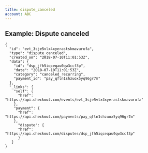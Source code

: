 ```yaml
---
title: dispute_canceled
account: ABC
---
```


Example: Dispute canceled
-------------------------

    {
      "id": "evt_3sje5vlx4xyerastskmavurofa",
      "type": "dispute_canceled",
      "created_on": "2018-07-10T11:01:53Z",
      "data": {
        "id": "dsp_jfh5iqceqau0qw3ccf3p",
        "date": "2018-07-10T11:01:53Z",
        "category": "canceled_recurring",
        "payment_id": "pay_qfln1shzuox5yq96gr7m"
      },
      "_links": {
        "self": {
          "href": "https://api.checkout.com/events/evt_3sje5vlx4xyerastskmavurofa"
        },
        "payment": {
          "href": "https://api.checkout.com/payments/pay_qfln1shzuox5yq96gr7m"
        }, 
          "dispute": {
          "href": "https://api.checkout.com/disputes/dsp_jfh5iqceqau0qw3ccf3p"
          }
       }
    }




